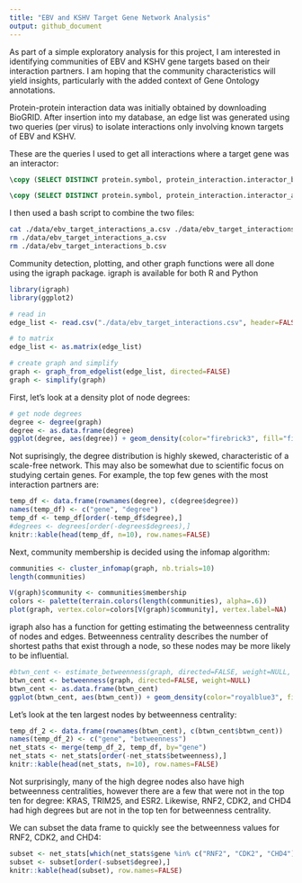 ```yaml
---
title: "EBV and KSHV Target Gene Network Analysis"
output: github_document
---
```


As part of a simple exploratory analysis for this project, I am interested in identifying communities of EBV and KSHV gene targets based on their interaction partners. I am hoping that the community characteristics will yield insights, particularly with the added context of Gene Ontology annotations.

Protein-protein interaction data was initially obtained by downloading BioGRID. After insertion into my database, an edge list was generated using two queries (per virus) to isolate interactions only involving known targets of EBV and KSHV.

These are the queries I used to get all interactions where a target gene was an interactor:

```sql
\copy (SELECT DISTINCT protein.symbol, protein_interaction.interactor_b_symbol FROM protein, protein_interaction, viral_target, viral_mirna WHERE viral_mirna.virus = 'EBV' AND viral_mirna.vi_mirna_id = viral_target.vi_mirna_id AND viral_target.uniprot_id = protein.uniprot_id AND protein.symbol = protein_interaction.interactor_a_symbol AND protein.symbol != protein_interaction.interactor_b_symbol ORDER BY protein.symbol ASC) to '/media/wkg/storage/db-final-project/data/ebv_target_interactions_a.csv' with csv

\copy (SELECT DISTINCT protein.symbol, protein_interaction.interactor_a_symbol FROM protein, protein_interaction, viral_target, viral_mirna WHERE viral_mirna.virus = 'EBV' AND viral_mirna.vi_mirna_id = viral_target.vi_mirna_id AND viral_target.uniprot_id = protein.uniprot_id AND protein.symbol = protein_interaction.interactor_b_symbol AND protein.symbol != protein_interaction.interactor_a_symbol ORDER BY protein.symbol ASC) to '/media/wkg/storage/db-final-project/data/ebv_target_interactions_b.csv' with csv
```

I then used a bash script to combine the two files:

```bash
cat ./data/ebv_target_interactions_a.csv ./data/ebv_target_interactions_b.csv > ./data/ebv_target_interactions.csv
rm ./data/ebv_target_interactions_a.csv
rm ./data/ebv_target_interactions_b.csv
```

Community detection, plotting, and other graph functions were all done using the igraph package. igraph is available for both R and Python

```r
library(igraph)
library(ggplot2)

# read in
edge_list <- read.csv("./data/ebv_target_interactions.csv", header=FALSE)

# to matrix
edge_list <- as.matrix(edge_list)

# create graph and simplify
graph <- graph_from_edgelist(edge_list, directed=FALSE)
graph <- simplify(graph)
```

First, let's look at a density plot of node degrees:

```r
# get node degrees
degree <- degree(graph)
degree <- as.data.frame(degree)
ggplot(degree, aes(degree)) + geom_density(color="firebrick3", fill="firebrick3", alpha=0.4) + coord_cartesian(xlim=c(0,150))
```

Not suprisingly, the degree distribution is highly skewed, characteristic of a scale-free network. This may also be somewhat due to scientific focus on studying certain genes. For example, the top few genes with the most interaction partners are:

```r
temp_df <- data.frame(rownames(degree), c(degree$degree))
names(temp_df) <- c("gene", "degree")
temp_df <- temp_df[order(-temp_df$degree),]
#degrees <- degrees[order(-degrees$degrees),]
knitr::kable(head(temp_df, n=10), row.names=FALSE)
```

Next, community membership is decided using the infomap algorithm:

```r
communities <- cluster_infomap(graph, nb.trials=10)
length(communities)
```

```r
V(graph)$community <- communities$membership
colors <- palette(terrain.colors(length(communities), alpha=.6))
plot(graph, vertex.color=colors[V(graph)$community], vertex.label=NA)
```
 
igraph also has a function for getting estimating the betweenness centrality of nodes and edges. Betweenness centrality describes the number of shortest paths that exist through a node, so these nodes may be more likely to be influential.
 
```r
#btwn_cent <- estimate_betweenness(graph, directed=FALSE, weight=NULL, cutoff=-1)
btwn_cent <- betweenness(graph, directed=FALSE, weight=NULL)
btwn_cent <- as.data.frame(btwn_cent)
ggplot(btwn_cent, aes(btwn_cent)) + geom_density(color="royalblue3", fill="royalblue3", alpha=0.4) + coord_cartesian(xlim=c(0,200000))
```

Let's look at the ten largest nodes by betweenness centrality:

```r
temp_df_2 <- data.frame(rownames(btwn_cent), c(btwn_cent$btwn_cent))
names(temp_df_2) <- c("gene", "betweenness")
net_stats <- merge(temp_df_2, temp_df, by="gene")
net_stats <- net_stats[order(-net_stats$betweenness),]
knitr::kable(head(net_stats, n=10), row.names=FALSE)
```
 
Not surprisingly, many of the high degree nodes also have high betweenness centralities, however there are a few that were not in the top ten for degree: KRAS, TRIM25, and ESR2. Likewise, RNF2, CDK2, and CHD4 had high degrees but are not in the top ten for betweenness centrality. 

We can subset the data frame to quickly see the betweenness values for RNF2, CDK2, and CHD4:

```r
subset <- net_stats[which(net_stats$gene %in% c("RNF2", "CDK2", "CHD4")),]
subset <- subset[order(-subset$degree),]
knitr::kable(head(subset), row.names=FALSE)
```

